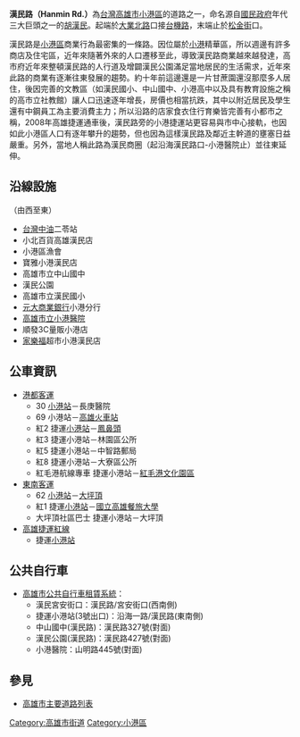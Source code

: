 {{Otheruses|北京路 (广州)|subject=位于台湾高雄的汉民路|other=1936~1966在广州的“汉民路”}}
{{Infobox TwRoad2
|bgcolorh=DARKGREEN
|colorh=white
|code=
|name=漢民路
|enname=Hanmin Rd.
|level=一般道路
|length=
|sec=
|lastext=
|line=
|start=[[大業路_(高雄市)|大業北路]]
|end=[[松金街|松金街]]
|junc=[[二苓路|二苓路]]、[[沿海路_(高雄市)|沿海一路]]、<br>[[山明路|山明路]]、[[華山路_(高雄市)|華山路]]
|img=
|cap=
|size=
|left=台機路
|right=松金街
|leftlink=台機路
|leftdirection=W
|rightlink=松金街
|rightdirection=N
|SN=
|SNtype=ph
|SNNum=
|SN2=
|SN2type=
|SN2Num=
|SN3=
|SN3type=
|SN3Num=
}}
'''漢民路（Hanmin Rd.）'''為[[台灣|台灣]][[高雄市|高雄市]][[小港區_(高雄市)|小港區]]的道路之一，命名源自[[國民政府|國民政府]]年代三大巨頭之一的[[胡漢民|胡漢民]]。起端於[[大業路_(高雄市)|大業北路]]口接[[台機路|台機路]]，末端止於[[松金街|松金街]]口。

漢民路是[[小港區_(高雄市)|小港區]]商業行為最密集的一條路。因位屬於[[小港區_(高雄市)|小港]]精華區，所以週邊有許多商店及住宅區，近年來隨著外來的人口遷移至此，導致漢民路商業越來越發達，高市府近年來整頓漢民路的人行道及增闢漢民公園滿足當地居民的生活需求，近年來此路的商業有逐漸往東發展的趨勢。約十年前這邊還是一片甘蔗園還沒那麼多人居住，後因完善的文教區（如漢民國小、中山國中、小港高中以及具有教育設施之稱的高市立社教館）讓人口迅速逐年增長，房價也相當抗跌，其中以附近居民及學生還有中鋼員工為主要消費主力；所以沿路的店家食衣住行育樂皆完善有小都市之稱，2008年高雄捷運通車後，漢民路旁的小港捷運站更容易與市中心接軌，也因如此小港區人口有逐年攀升的趨勢，但也因為這樣漢民路及鄰近主幹道的壅塞日益嚴重。另外，當地人稱此路為漢民商圈（起沿海漢民路口-小港醫院止）並往東延伸。
== 沿線設施 ==
（由西至東）
* [[台灣中油|台灣中油]]二苓站
* 小北百貨高雄漢民店
* 小港區漁會
* 寶雅小港漢民店
* 高雄市立中山國中
* 漢民公園
* 高雄市立漢民國小
* [[元大商業銀行|元大商業銀行]]小港分行
* [[高雄市立小港醫院|高雄市立小港醫院]]
* 順發3C量販小港店
* [[家樂福|家樂福]]超市小港漢民店
== 公車資訊 ==
* [[港都客運|港都客運]]
** 30 [[小港站_(公車)|小港站]]－長庚醫院
** 69 小港站－[[高雄火車站|高雄火車站]]
** 紅2 <!-- 注释出：[[File:Kaohsiung_Metro_Logo(Logo_Only).svg|25px]] -->捷運[[小港站|小港站]]－[[鳳鼻頭遺址|鳳鼻頭]]
** 紅3 <!-- 注释出：[[File:Kaohsiung_Metro_Logo(Logo_Only).svg|25px]] -->捷運小港站－林園區公所
** 紅5 <!-- 注释出：[[File:Kaohsiung_Metro_Logo(Logo_Only).svg|25px]] -->捷運小港站－中智路郵局
** 紅8 <!-- 注释出：[[File:Kaohsiung_Metro_Logo(Logo_Only).svg|25px]] -->捷運小港站－大寮區公所
** 紅毛港航線專車 <!-- 注释出：[[File:Kaohsiung_Metro_Logo(Logo_Only).svg|25px]] -->捷運小港站－[[紅毛港文化園區|紅毛港文化園區]]
* [[東南客運|東南客運]]
** 62 [[小港站_(公車)|小港站]]－[[大坪頂特定區|大坪頂]]
** 紅1 <!-- 注释出：[[File:Kaohsiung_Metro_Logo(Logo_Only).svg|25px]] -->捷運[[小港站|小港站]]－[[國立高雄餐旅大學|國立高雄餐旅大學]]
** 大坪頂社區巴士 <!-- 注释出：[[File:Kaohsiung_Metro_Logo(Logo_Only).svg|25px]] -->捷運小港站－大坪頂
* [[高雄捷運|高雄捷運]][[高雄捷運紅線|紅線]]
** <!-- 注释出：[[File:Kaohsiung_Metro_Logo(Logo_Only).svg|25px]] -->捷運[[小港站|小港站]]
== 公共自行車 ==
* [[高雄市公共自行車租賃系統|高雄市公共自行車租賃系統]]：
** 漢民宮安街口：漢民路/宮安街口(西南側)
** 捷運小港站(3號出口)：沿海一路/漢民路(東南側)
** 中山國中(漢民路)：漢民路327號(對面)
** 漢民公園(漢民路)：漢民路427號(對面)
** 小港醫院：山明路445號(對面)

== 參見 ==
*[[高雄市主要道路列表|高雄市主要道路列表]]

{{高雄市重要道路}}

[[Category:高雄市街道|Category:高雄市街道]]
[[Category:小港區|Category:小港區]]